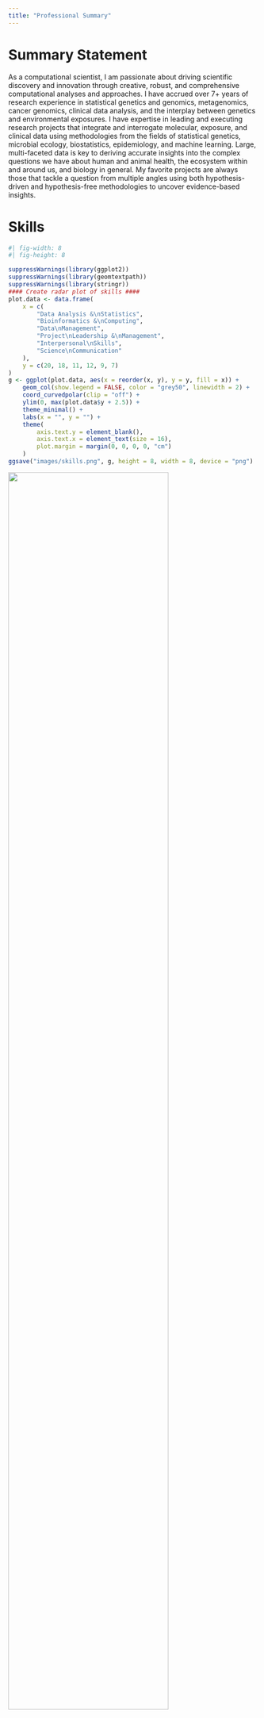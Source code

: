 ```yaml
---
title: "Professional Summary"
---
```


# Summary Statement

As a computational scientist, I am passionate about driving scientific discovery and innovation through creative, robust, and comprehensive computational analyses and approaches. I have accrued over 7+ years of research experience in statistical genetics and genomics, metagenomics, cancer genomics, clinical data analysis, and the interplay between genetics and environmental exposures. I have expertise in leading and executing research projects that integrate and interrogate molecular, exposure, and clinical data using methodologies from the fields of statistical genetics, microbial ecology, biostatistics, epidemiology, and machine learning. Large, multi-faceted data is key to deriving accurate insights into the complex questions we have about human and animal health, the ecosystem within and around us, and biology in general. My favorite projects are always those that tackle a question from multiple angles using both hypothesis-driven and hypothesis-free methodologies to uncover evidence-based insights.

# Skills

```r
#| fig-width: 8
#| fig-height: 8

suppressWarnings(library(ggplot2))
suppressWarnings(library(geomtextpath))
suppressWarnings(library(stringr))
#### Create radar plot of skills ####
plot.data <- data.frame(
    x = c(
        "Data Analysis &\nStatistics",
        "Bioinformatics &\nComputing",
        "Data\nManagement",
        "Project\nLeadership &\nManagement",
        "Interpersonal\nSkills",
        "Science\nCommunication"
    ),
    y = c(20, 18, 11, 12, 9, 7)
)
g <- ggplot(plot.data, aes(x = reorder(x, y), y = y, fill = x)) +
    geom_col(show.legend = FALSE, color = "grey50", linewidth = 2) +
    coord_curvedpolar(clip = "off") +
    ylim(0, max(plot.data$y + 2.5)) +
    theme_minimal() +
    labs(x = "", y = "") +
    theme(
        axis.text.y = element_blank(),
        axis.text.x = element_text(size = 16),
        plot.margin = margin(0, 0, 0, 0, "cm")
    )
ggsave("images/skills.png", g, height = 8, width = 8, device = "png")
```

![](images/skills.png){width=80%}

```{=html}
<head>
    <meta charset="UTF-8">
    <meta name="viewport" content="width=device-width, initial-scale=1.0">
    <title>Skills</title>
    <style>
        .container {
            display: flex;
            flex-wrap: wrap;
            gap: 10px;
        }
        .box {
            width: 32%;
            padding: 10px;
            border-radius: 5px;
            font-family: 'Arial', sans-serif;
        }
        .data-analysis {
            background-color: olive;
            color: white;
            border: 1px solid olive;
        }
        .bioinformatics {
            background-color: red;
            color: white;
            border: 1px solid red;
        }
        .data-management {
            background-color: green;
            color: white;
            border: 1px solid green;
        }
        .project-leadership {
            background-color: cornflowerblue;
            color: white;
            border: 1px solid cornflowerblue;
        }
        .interpersonal {
            background-color: teal;
            color: white;
            border: 1px solid teal;
        }
        .science-communication {
            background-color: magenta;
            color: white;
            border: 1px solid magenta;
        }
        .box-title {
            font-weight: bold;
            margin-bottom: 10px;
        }
        .skills-list {
            list-style-type: none;
            padding-left: 0;
            margin-bottom: 5px;
        }
    </style>
</head>
<body>
    <div class="container">
        <div class="box data-analysis">
            <div class="box-title">Data Analysis / Statistics</div>
            <ul class="skills-list">
                <li>R (programming)</li>
                <li>R and Quarto markdown</li>
                <li>Python</li>
                <li>GWAS</li>
                <li>PheWAS</li>
                <li>Statistical genetics</li>
                <li>Microbial ecology</li>
                <li>Epidemiology</li>
                <li>Biostatistics</li>
                <li>Cross-sectional data</li>
                <li>Longitudinal data</li>
                <li>Generalized linear models</li>
                <li>Linear mixed models</li>
                <li>Non-parametric methods</li>
                <li>Network analysis</li>
                <li>PCA</li>
                <li>Mediation analysis</li>
                <li>Machine learning</li>
                <li>Data visualization</li>
                <li>Clinical data analysis</li>
            </ul>
        </div>
        <div class="box bioinformatics">
            <div class="box-title">Bioinformatics / Computing</div>
            <ul class="skills-list">
                <li>HPC</li>
                <li>Pipeline development</li>
                <li>Metagenomic profiling</li>
                <li>NGS quality control</li>
                <li>Sequence alignment</li>
                <li>Functional annotation</li>
                <li>Big data</li>
                <li>Shell scripting</li>
                <li>Bash</li>
                <li>Parallel computing</li>
                <li>Linux</li>
                <li>Git</li>
                <li>GitHub</li>
                <li>Visual Studio Code</li>
                <li>Variant calling</li>
                <li>Variant quality control</li>
                <li>Software management</li>
                <li>Data transport/storage</li>
            </ul>
        </div>
        <div class="box data-management">
            <div class="box-title">Data Management</div>
            <ul class="skills-list">
                <li>Data extraction</li>
                <li>SQL</li>
                <li>Quality control</li>
                <li>Data cleaning</li>
                <li>Harmonization</li>
                <li>Database design</li>
                <li>Database management</li>
                <li>Database query</li>
                <li>Public databases/datasets</li>
                <li>Security</li>
                <li>Electronic medical records</li>
                <li>Microsoft Excel</li>
            </ul>
        </div>
        <div class="box project-leadership">
            <div class="box-title">Project Leadership and Management</div>
            <ul class="skills-list">
                <li>Study design</li>
                <li>Protocol design</li>
                <li>Human subject research</li>
                <li>Animal model research</li>
                <li>Project leading</li>
                <li>Project management</li>
                <li>Documentation writing</li>
                <li>Collaboration</li>
                <li>Organizational skills</li>
                <li>Communication skills</li>
                <li>Time management</li>
                <li>Conflict management</li>
            </ul>
        </div>
        <div class="box interpersonal">
            <div class="box-title">Interpersonal Skills</div>
            <ul class="skills-list">
                <li>Attentiveness</li>
                <li>Empathy</li>
                <li>Supportive</li>
                <li>Adaptability</li>
                <li>Teamwork</li>
                <li>Leadership</li>
                <li>Responsibility</li>
                <li>Dependability</li>
                <li>Patience</li>
            </ul>
        </div>
        <div class="box science-communication">
            <div class="box-title">Science Communication</div>
            <ul class="skills-list">
                <li>Scientific writing</li>
                <li>Technical reporting</li>
                <li>Presentation skills</li>
                <li>Networking</li>
                <li>Public speaking</li>
                <li>Scientific editing</li>
                <li>Social media</li>
            </ul>
        </div>
    </div>
</body>
```